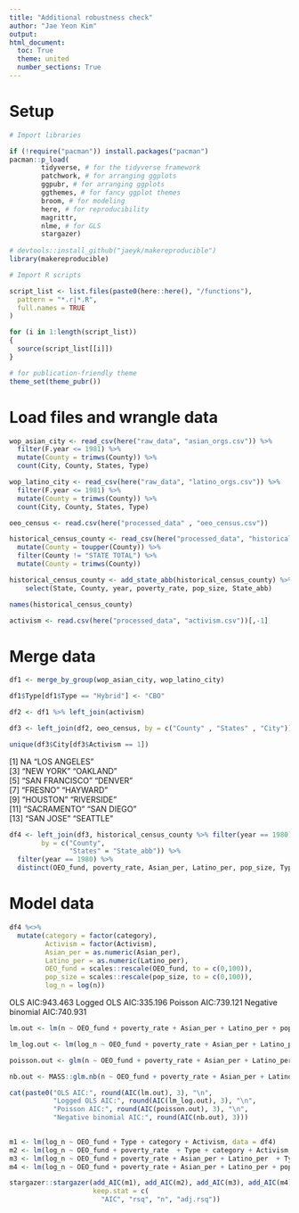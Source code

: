 ```yaml
---
title: "Additional robustness check"
author: "Jae Yeon Kim"
output:
html_document:
  toc: True
  theme: united
  number_sections: True
---
```


# Setup 

```r

# Import libraries 

if (!require("pacman")) install.packages("pacman")
pacman::p_load(
        tidyverse, # for the tidyverse framework
        patchwork, # for arranging ggplots 
        ggpubr, # for arranging ggplots 
        ggthemes, # for fancy ggplot themes
        broom, # for modeling
        here, # for reproducibility 
        magrittr, 
        nlme, # for GLS
        stargazer) 
        
# devtools::install_github("jaeyk/makereproducible")
library(makereproducible)

# Import R scripts

script_list <- list.files(paste0(here::here(), "/functions"),
  pattern = "*.r|*.R",
  full.names = TRUE
)

for (i in 1:length(script_list))
{
  source(script_list[[i]])
}

# for publication-friendly theme
theme_set(theme_pubr())

```
# Load files and wrangle data 

```r

wop_asian_city <- read_csv(here("raw_data", "asian_orgs.csv")) %>%
  filter(F.year <= 1981) %>%
  mutate(County = trimws(County)) %>%
  count(City, County, States, Type) 

wop_latino_city <- read_csv(here("raw_data", "latino_orgs.csv")) %>%
  filter(F.year <= 1981) %>%
  mutate(County = trimws(County)) %>%
  count(City, County, States, Type) 

oeo_census <- read.csv(here("processed_data" , "oeo_census.csv"))

historical_census_county <- read_csv(here("processed_data", "historical_census_county.csv")) %>%
  mutate(County = toupper(County)) %>%
  filter(County != "STATE TOTAL") %>%
  mutate(County = trimws(County)) 

historical_census_county <- add_state_abb(historical_census_county) %>%
    select(State, County, year, poverty_rate, pop_size, State_abb)

names(historical_census_county)

activism <- read.csv(here("processed_data", "activism.csv"))[,-1]

```

# Merge data

```r

df1 <- merge_by_group(wop_asian_city, wop_latino_city)

df1$Type[df1$Type == "Hybrid"] <- "CBO"

df2 <- df1 %>% left_join(activism)

df3 <- left_join(df2, oeo_census, by = c("County" , "States" , "City"))

unique(df3$City[df3$Activism == 1])
```

 [1] NA              "LOS ANGELES"  
 [3] "NEW YORK"      "OAKLAND"      
 [5] "SAN FRANCISCO" "DENVER"       
 [7] "FRESNO"        "HAYWARD"      
 [9] "HOUSTON"       "RIVERSIDE"    
[11] "SACRAMENTO"    "SAN DIEGO"    
[13] "SAN JOSE"      "SEATTLE"  

```r

df4 <- left_join(df3, historical_census_county %>% filter(year == 1980), 
        by = c("County",
               "States" = "State_abb")) %>%
  filter(year == 1980) %>%
  distinct(OEO_fund, poverty_rate, Asian_per, Latino_per, pop_size, Type, category, n, Activism)

```

# Model data 

```r

df4 %<>%
  mutate(category = factor(category),
         Activism = factor(Activism),
         Asian_per = as.numeric(Asian_per),
         Latino_per = as.numeric(Latino_per),
         OEO_fund = scales::rescale(OEO_fund, to = c(0,100)),
         pop_size = scales::rescale(pop_size, to = c(0,100)),
         log_n = log(n))
```

OLS AIC:943.463
Logged OLS AIC:335.196
Poisson AIC:739.121
Negative binomial AIC:740.931

```r
lm.out <- lm(n ~ OEO_fund + poverty_rate + Asian_per + Latino_per + pop_size + Type + category + Activism, data = df4)

lm_log.out <- lm(log_n ~ OEO_fund + poverty_rate + Asian_per + Latino_per + pop_size + Type + category  + Activism, data = df4)

poisson.out <- glm(n ~ OEO_fund + poverty_rate + Asian_per + Latino_per + pop_size + Type + category + Activism, data = df4, family = "poisson")

nb.out <- MASS::glm.nb(n ~ OEO_fund + poverty_rate + Asian_per + Latino_per + pop_size + Type + category + Activism, data = df4)

```

```r
cat(paste0("OLS AIC:", round(AIC(lm.out), 3), "\n",   
           "Logged OLS AIC:", round(AIC(lm_log.out), 3), "\n",
           "Poisson AIC:", round(AIC(poisson.out), 3), "\n",
           "Negative binomial AIC:", round(AIC(nb.out), 3)))
      
```
\begin{table}[!htbp] \centering 
  \caption{} 
  \label{} 
\begin{tabular}{@{\extracolsep{5pt}}lcccc} 
\\[-1.8ex]\hline 
\hline \\[-1.8ex] 
 & \multicolumn{4}{c}{\textit{Dependent variable:}} \\ 
\cline{2-5} 
\\[-1.8ex] & \multicolumn{4}{c}{log\_n} \\ 
\\[-1.8ex] & (1) & (2) & (3) & (4)\\ 
\hline \\[-1.8ex] 
 OEO\_fund & 0.006$^{***}$ & 0.006$^{***}$ & 0.007$^{***}$ & 0.006$^{***}$ \\ 
  & (0.002) & (0.002) & (0.002) & (0.002) \\ 
  & & & & \\ 
 poverty\_rate &  & $-$0.001 & $-$0.004 & $-$0.003 \\ 
  &  & (0.005) & (0.005) & (0.006) \\ 
  & & & & \\ 
 Asian\_per &  &  & 0.002 & 0.002 \\ 
  &  &  & (0.004) & (0.004) \\ 
  & & & & \\ 
 Latino\_per &  &  & 0.007$^{*}$ & 0.004 \\ 
  &  &  & (0.004) & (0.005) \\ 
  & & & & \\ 
 pop\_size &  &  &  & 0.001 \\ 
  &  &  &  & (0.001) \\ 
  & & & & \\ 
 TypeCBO & 0.386$^{***}$ & 0.384$^{***}$ & 0.411$^{***}$ & 0.409$^{***}$ \\ 
  & (0.078) & (0.078) & (0.079) & (0.082) \\ 
  & & & & \\ 
 categoryLatino & $-$0.349$^{***}$ & $-$0.350$^{***}$ & $-$0.336$^{***}$ & $-$0.333$^{***}$ \\ 
  & (0.063) & (0.063) & (0.065) & (0.066) \\ 
  & & & & \\ 
 Activism1 & 0.404$^{***}$ & 0.405$^{***}$ & 0.344$^{***}$ & 0.360$^{***}$ \\ 
  & (0.064) & (0.064) & (0.073) & (0.077) \\ 
  & & & & \\ 
 Constant & $-$0.009 & 0.004 & $-$0.056 & $-$0.069 \\ 
  & (0.102) & (0.121) & (0.127) & (0.129) \\ 
  & & & & \\ 
\hline \\[-1.8ex] 
Observations & 261 & 261 & 261 & 258 \\ 
R$^{2}$ & 0.316 & 0.316 & 0.325 & 0.325 \\ 
Adjusted R$^{2}$ & 0.305 & 0.303 & 0.307 & 0.303 \\ 
Akaike Inf. Crit. & 332.100 & 334.059 & 334.504 & 335.196 \\ 
\hline 
\hline \\[-1.8ex] 
\textit{Note:}  & \multicolumn{4}{r}{$^{*}$p$<$0.1; $^{**}$p$<$0.05; $^{***}$p$<$0.01} \\ 
\end{tabular} 
\end{table} 

```r

m1 <- lm(log_n ~ OEO_fund + Type + category + Activism, data = df4)
m2 <- lm(log_n ~ OEO_fund + poverty_rate  + Type + category + Activism, data = df4)
m3 <- lm(log_n ~ OEO_fund + poverty_rate + Asian_per + Latino_per  + Type + category + Activism, data = df4)
m4 <- lm(log_n ~ OEO_fund + poverty_rate + Asian_per + Latino_per + pop_size + Type + category + Activism, data = df4)

stargazer::stargazer(add_AIC(m1), add_AIC(m2), add_AIC(m3), add_AIC(m4),
                     keep.stat = c(
                       "AIC", "rsq", "n", "adj.rsq"))

```

